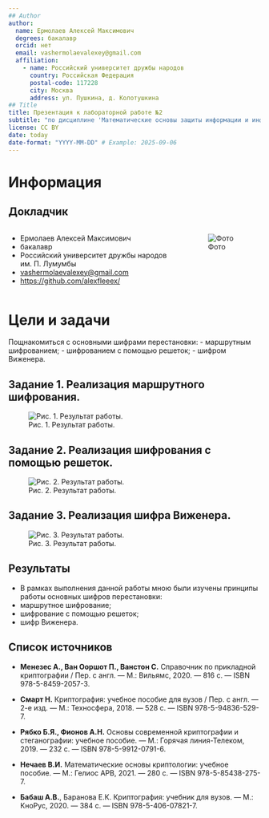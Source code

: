 ```yaml
---
## Author
author:
  name: Ермолаев Алексей Максимович
  degrees: бакалавр
  orcid: нет
  email: vashermolaevalexey@gmail.com
  affiliation:
    - name: Российский университет дружбы народов
      country: Российская Федерация
      postal-code: 117228
      city: Москва
      address: ул. Пушкина, д. Колотушкина
## Title
title: Презентация к лабораторной работе №2
subtitle: "по дисциплине 'Математические основы защиты информации и информационной безопасности'"
license: CC BY
date: today
date-format: "YYYY-MM-DD" # Example: 2025-09-06
---
```


# Информация

## Докладчик

:::::::::::::: {.columns align=center}
::: {.column width="70%"}

  * Ермолаев Алексей Максимович
  * бакалавр
  * Российский университет дружбы народов им. П. Лумумбы
  * [vashermolaevalexey@gmail.com](mailto:vashermolaevalexey@gmail.com)
  * <https://github.com/alexfleeex/>

:::
::: {.column width="30%"}

![Фото](./image/img1.jpg)

:::
::::::::::::::

# Цели и задачи

 Пощнакомиться с основными шифрами перестановки:
 - маршрутным шифрованием;
 - шифрованием с помощью решеток;
 - шифром Виженера.

## Задание 1. Реализация маршрутного шифрования.

![Рис. 1. Результат работы.](./image/img2.png)

## Задание 2. Реализация шифрования с помощью решеток.

![Рис. 2. Результат работы.](./image/img3.png)

## Задание 3. Реализация шифра Виженера.

![Рис. 3. Результат работы.](./image/img4.png)

## Результаты

- В рамках выполнения данной работы мною были изучены принципы работы основных шифров перестановки:
 * маршрутное шифрование;
 * шифрование с помощью решеток;
 * шифр Виженера.
 
## Список источников

- **Менезес А., Ван Ооршот П., Ванстон С.** Справочник по прикладной криптографии / Пер. с англ. — М.: Вильямс, 2020. — 816 с. — ISBN 978-5-8459-2057-3.

- **Смарт Н.** Криптография: учебное пособие для вузов / Пер. с англ. — 2-е изд. — М.: Техносфера, 2018. — 528 с. — ISBN 978-5-94836-529-7.

- **Рябко Б.Я., Фионов А.Н.** Основы современной криптографии и стеганографии: учебное пособие. — М.: Горячая линия-Телеком, 2019. — 232 с. — ISBN 978-5-9912-0791-6.

- **Нечаев В.И.** Математические основы криптологии: учебное пособие. — М.: Гелиос АРВ, 2021. — 280 с. — ISBN 978-5-85438-275-7.

- **Бабаш А.В.**, Баранова Е.К. Криптография: учебник для вузов. — М.: КноРус, 2020. — 384 с. — ISBN 978-5-406-07821-7.
